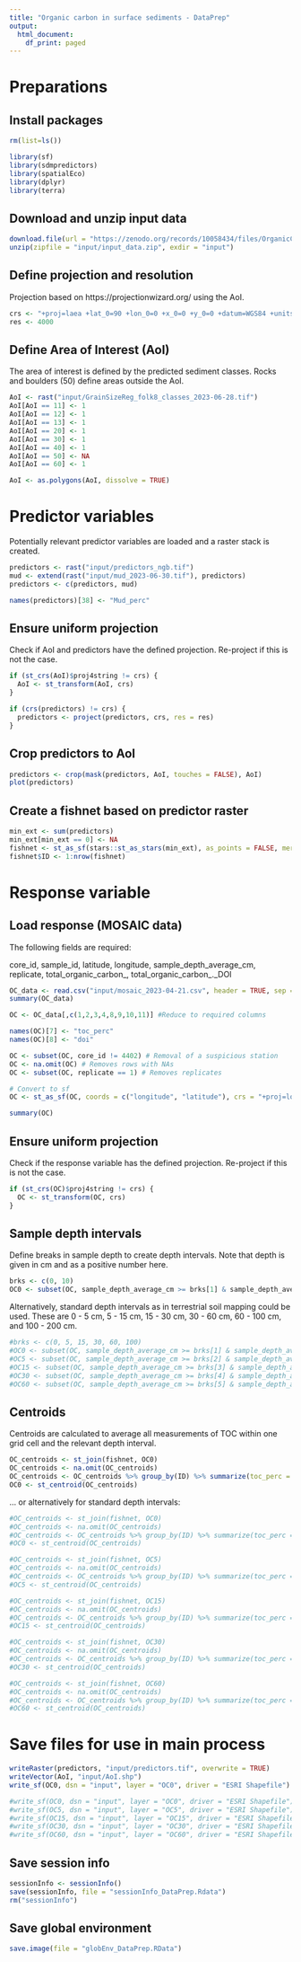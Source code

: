 ```yaml
---
title: "Organic carbon in surface sediments - DataPrep"
output:
  html_document:
    df_print: paged
---
```


# Preparations

## Install packages

```r
rm(list=ls())

library(sf)
library(sdmpredictors)
library(spatialEco)
library(dplyr)
library(terra)
```


## Download and unzip input data

```r
download.file(url = "https://zenodo.org/records/10058434/files/OrganicCarbonContent_input.zip", destfile = "input/input_data.zip")
unzip(zipfile = "input/input_data.zip", exdir = "input")
```


## Define projection and resolution

Projection based on https://projectionwizard.org/ using the AoI.

```r
crs <- "+proj=laea +lat_0=90 +lon_0=0 +x_0=0 +y_0=0 +datum=WGS84 +units=m +no_defs" 
res <- 4000
```


## Define Area of Interest (AoI)

The area of interest is defined by the predicted sediment classes. Rocks and boulders (50) define areas outside the AoI.

```r
AoI <- rast("input/GrainSizeReg_folk8_classes_2023-06-28.tif")
AoI[AoI == 11] <- 1
AoI[AoI == 12] <- 1
AoI[AoI == 13] <- 1
AoI[AoI == 20] <- 1
AoI[AoI == 30] <- 1
AoI[AoI == 40] <- 1
AoI[AoI == 50] <- NA
AoI[AoI == 60] <- 1

AoI <- as.polygons(AoI, dissolve = TRUE)
```


# Predictor variables

Potentially relevant predictor variables are loaded and a raster stack is created.

```r
predictors <- rast("input/predictors_ngb.tif")
mud <- extend(rast("input/mud_2023-06-30.tif"), predictors)
predictors <- c(predictors, mud)

names(predictors)[38] <- "Mud_perc"
```


## Ensure uniform projection

Check if AoI and predictors have the defined projection. Re-project if this is not the case.

```r
if (st_crs(AoI)$proj4string != crs) {
  AoI <- st_transform(AoI, crs)
}

if (crs(predictors) != crs) {
  predictors <- project(predictors, crs, res = res)
}
```


## Crop predictors to AoI

```r
predictors <- crop(mask(predictors, AoI, touches = FALSE), AoI)
plot(predictors)
```


## Create a fishnet based on predictor raster

```r
min_ext <- sum(predictors)
min_ext[min_ext == 0] <- NA
fishnet <- st_as_sf(stars::st_as_stars(min_ext), as_points = FALSE, merge = FALSE)
fishnet$ID <- 1:nrow(fishnet)
```


# Response variable

## Load response (MOSAIC data)

The following fields are required:

core_id, sample_id, latitude, longitude, sample_depth_average_cm, replicate, total_organic_carbon_, total_organic_carbon_._DOI

```r
OC_data <- read.csv("input/mosaic_2023-04-21.csv", header = TRUE, sep = ",")
summary(OC_data)

OC <- OC_data[,c(1,2,3,4,8,9,10,11)] #Reduce to required columns

names(OC)[7] <- "toc_perc"
names(OC)[8] <- "doi"

OC <- subset(OC, core_id != 4402) # Removal of a suspicious station
OC <- na.omit(OC) # Removes rows with NAs
OC <- subset(OC, replicate == 1) # Removes replicates

# Convert to sf
OC <- st_as_sf(OC, coords = c("longitude", "latitude"), crs = "+proj=longlat +datum=WGS84 +no_defs")

summary(OC)
```


## Ensure uniform projection

Check if the response variable has the defined projection. Re-project if this is not the case.

```r
if (st_crs(OC)$proj4string != crs) {
  OC <- st_transform(OC, crs)
}
```


## Sample depth intervals

Define breaks in sample depth to create depth intervals. Note that depth is given in cm and as a positive number here.

```r
brks <- c(0, 10)
OC0 <- subset(OC, sample_depth_average_cm >= brks[1] & sample_depth_average_cm < brks[2])
```


Alternatively, standard depth intervals as in terrestrial soil mapping could be used. These are 0 - 5 cm, 5 - 15 cm, 15 - 30 cm, 30 - 60 cm, 60 - 100 cm, and 100 - 200 cm.

```r
#brks <- c(0, 5, 15, 30, 60, 100)
#OC0 <- subset(OC, sample_depth_average_cm >= brks[1] & sample_depth_average_cm < brks[2])
#OC5 <- subset(OC, sample_depth_average_cm >= brks[2] & sample_depth_average_cm < brks[3])
#OC15 <- subset(OC, sample_depth_average_cm >= brks[3] & sample_depth_average_cm < brks[4])
#OC30 <- subset(OC, sample_depth_average_cm >= brks[4] & sample_depth_average_cm < brks[5])
#OC60 <- subset(OC, sample_depth_average_cm >= brks[5] & sample_depth_average_cm < brks[6])
```


## Centroids

Centroids are calculated to average all measurements of TOC within one grid cell and the relevant depth interval.

```r
OC_centroids <- st_join(fishnet, OC0)
OC_centroids <- na.omit(OC_centroids)
OC_centroids <- OC_centroids %>% group_by(ID) %>% summarize(toc_perc = mean(toc_perc, na.rm = TRUE))
OC0 <- st_centroid(OC_centroids)
```

... or alternatively for standard depth intervals:

```r
#OC_centroids <- st_join(fishnet, OC0)
#OC_centroids <- na.omit(OC_centroids)
#OC_centroids <- OC_centroids %>% group_by(ID) %>% summarize(toc_perc = mean(toc_perc, na.rm = #TRUE))
#OC0 <- st_centroid(OC_centroids)

#OC_centroids <- st_join(fishnet, OC5)
#OC_centroids <- na.omit(OC_centroids)
#OC_centroids <- OC_centroids %>% group_by(ID) %>% summarize(toc_perc = mean(toc_perc, na.rm = #TRUE))
#OC5 <- st_centroid(OC_centroids)

#OC_centroids <- st_join(fishnet, OC15)
#OC_centroids <- na.omit(OC_centroids)
#OC_centroids <- OC_centroids %>% group_by(ID) %>% summarize(toc_perc = mean(toc_perc, na.rm = #TRUE))
#OC15 <- st_centroid(OC_centroids)

#OC_centroids <- st_join(fishnet, OC30)
#OC_centroids <- na.omit(OC_centroids)
#OC_centroids <- OC_centroids %>% group_by(ID) %>% summarize(toc_perc = mean(toc_perc, na.rm = #TRUE))
#OC30 <- st_centroid(OC_centroids)

#OC_centroids <- st_join(fishnet, OC60)
#OC_centroids <- na.omit(OC_centroids)
#OC_centroids <- OC_centroids %>% group_by(ID) %>% summarize(toc_perc = mean(toc_perc, na.rm = #TRUE))
#OC60 <- st_centroid(OC_centroids)
```


# Save files for use in main process

```r
writeRaster(predictors, "input/predictors.tif", overwrite = TRUE)
writeVector(AoI, "input/AoI.shp")
write_sf(OC0, dsn = "input", layer = "OC0", driver = "ESRI Shapefile")

#write_sf(OC0, dsn = "input", layer = "OC0", driver = "ESRI Shapefile")
#write_sf(OC5, dsn = "input", layer = "OC5", driver = "ESRI Shapefile")
#write_sf(OC15, dsn = "input", layer = "OC15", driver = "ESRI Shapefile")
#write_sf(OC30, dsn = "input", layer = "OC30", driver = "ESRI Shapefile")
#write_sf(OC60, dsn = "input", layer = "OC60", driver = "ESRI Shapefile")
```


## Save session info

```r
sessionInfo <- sessionInfo()
save(sessionInfo, file = "sessionInfo_DataPrep.Rdata")
rm("sessionInfo")
```


## Save global environment

```r
save.image(file = "globEnv_DataPrep.RData")
```

